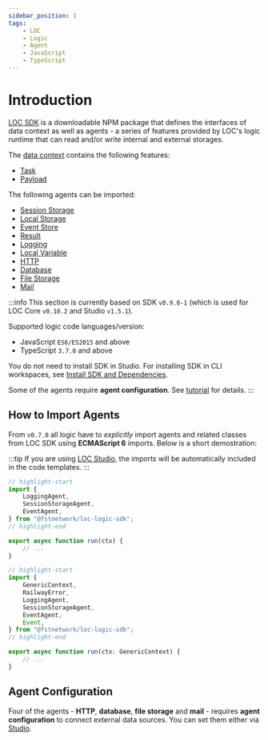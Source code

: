 ```yaml
---
sidebar_position: 1
tags:
    - LOC
    - Logic
    - Agent
    - JavaScript
    - TypeScript
---
```


# Introduction

[LOC SDK](https://www.npmjs.com/package/@fstnetwork/loc-logic-sdk) is a downloadable NPM package that defines the interfaces of data context as well as agents - a series of features provided by LOC's logic runtime that can read and/or write internal and external storages.

The [data context](/legacy/0.10/sdk-reference/context-and-task) contains the following features:

-   [Task](/legacy/0.10/sdk-reference/context-and-task#task)
-   [Payload](/legacy/0.10/sdk-reference/payload)

The following agents can be imported:

-   [Session Storage](/legacy/0.10/sdk-reference/session)
-   [Local Storage](/legacy/0.10/sdk-reference/local)
-   [Event Store](/legacy/0.10/sdk-reference/eventstore)
-   [Result](/legacy/0.10/sdk-reference/result)
-   [Logging](/legacy/0.10/sdk-reference/logging)
-   [Local Variable](/legacy/0.10/sdk-reference/logic-var)
-   [HTTP](/legacy/0.10/sdk-reference/http)
-   [Database](/legacy/0.10/sdk-reference/database)
-   [File Storage](/legacy/0.10/sdk-reference/filestorage)
-   [Mail](/legacy/0.10/sdk-reference/mail)

:::info
This section is currently based on SDK `v0.9.0-1` (which is used for LOC Core `v0.10.2` and Studio `v1.5.1`).

Supported logic code languages/version:

-   JavaScript `ES6/ES2015` and above
-   TypeScript `3.7.0` and above

You do not need to install SDK in Studio. For installing SDK in CLI workspaces, see [Install SDK and Dependencies](/legacy/0.10/cli-handbook/setup#install-sdk-and-dependencies).

Some of the agents require **agent configuration**. See [tutorial](/legacy/0.10/tutorials/http-agent-configuration) for details.
:::


## How to Import Agents

From `v0.7.0` all logic have to _explicitly_ import agents and related classes from LOC SDK using **ECMAScript 6** imports. Below is a short demostration:

:::tip
If you are using [LOC Studio](/legacy/0.10/category/studio-guide), the imports will be automatically included in the code templates.
:::

<Tabs>
  <TabItem value="js" label="JavaScript" default>

```javascript title="Logic" showLineNumbers
// highlight-start
import {
    LoggingAgent,
    SessionStorageAgent,
    EventAgent,
} from "@fstnetwork/loc-logic-sdk";
// highlight-end

export async function run(ctx) {
    // ...
}
```

  </TabItem>
  <TabItem value="ts" label="TypeScript">

```typescript title="Logic" showLineNumbers
// highlight-start
import {
    GenericContext,
    RailwayError,
    LoggingAgent,
    SessionStorageAgent,
    EventAgent,
    Event,
} from "@fstnetwork/loc-logic-sdk";
// highlight-end

export async function run(ctx: GenericContext) {
    // ...
}
```

  </TabItem>
</Tabs>

## Agent Configuration

Four of the agents - **HTTP**, **database**, **file storage** and **mail** - requires **agent configuration** to connect external data sources. You can set them either via [Studio](/legacy/0.10/studio-guide/agent-configuration).
